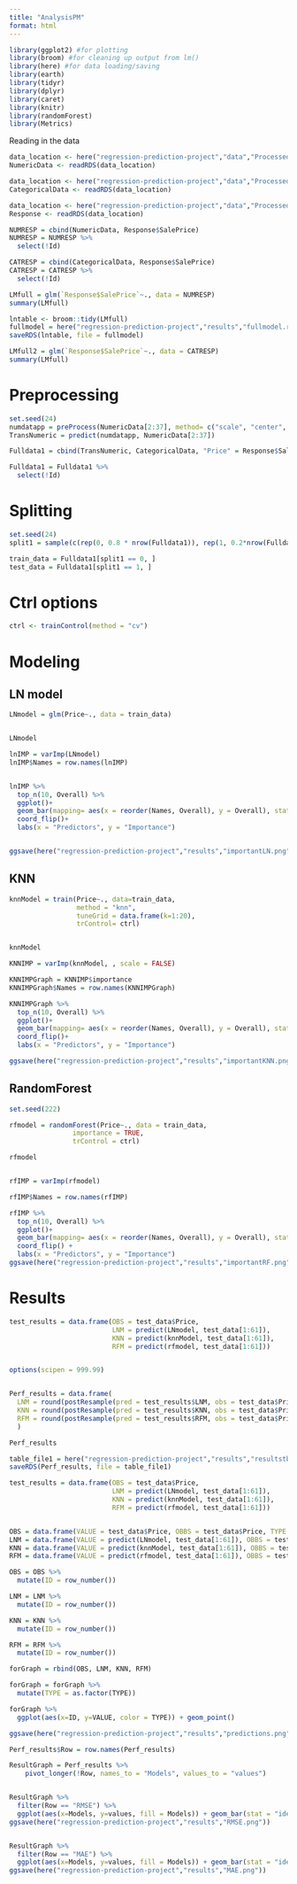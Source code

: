 ```yaml
---
title: "AnalysisPM"
format: html
---
```


```r
library(ggplot2) #for plotting
library(broom) #for cleaning up output from lm()
library(here) #for data loading/saving
library(earth)
library(tidyr)
library(dplyr)
library(caret)
library(knitr)
library(randomForest)
library(Metrics)
```
############# Reading in the data
```r

data_location <- here("regression-prediction-project","data","Processed Data","Numerical.rds")
NumericData <- readRDS(data_location)

data_location <- here("regression-prediction-project","data","Processed Data","Categorical.rds")
CategoricalData <- readRDS(data_location)

data_location <- here("regression-prediction-project","data","Processed Data","Response.rds")
Response <- readRDS(data_location)

```



```r

NUMRESP = cbind(NumericData, Response$SalePrice)
NUMRESP = NUMRESP %>% 
  select(!Id)

CATRESP = cbind(CategoricalData, Response$SalePrice)
CATRESP = CATRESP %>% 
  select(!Id)
```


```r
LMfull = glm(`Response$SalePrice`~., data = NUMRESP)
summary(LMfull)
```

```r
lntable <- broom::tidy(LMfull)
fullmodel = here("regression-prediction-project","results","fullmodel.rds")
saveRDS(lntable, file = fullmodel)

```



```r
LMfull2 = glm(`Response$SalePrice`~., data = CATRESP)
summary(LMfull)
```




# Preprocessing


```r
set.seed(24)
numdatapp = preProcess(NumericData[2:37], method= c("scale", "center", "BoxCox"))
TransNumeric = predict(numdatapp, NumericData[2:37])
```



```r
Fulldata1 = cbind(TransNumeric, CategoricalData, "Price" = Response$SalePrice)

Fulldata1 = Fulldata1 %>% 
  select(!Id) 
```


# Splitting
```r
set.seed(24)
split1 = sample(c(rep(0, 0.8 * nrow(Fulldata1)), rep(1, 0.2*nrow(Fulldata1))))

train_data = Fulldata1[split1 == 0, ]
test_data = Fulldata1[split1 == 1, ]
```



# Ctrl options
```r
ctrl <- trainControl(method = "cv")
```




# Modeling

## LN model

```r
LNmodel = glm(Price~., data = train_data)


LNmodel

lnIMP = varImp(LNmodel)
lnIMP$Names = row.names(lnIMP)


lnIMP %>% 
  top_n(10, Overall) %>% 
  ggplot()+
  geom_bar(mapping= aes(x = reorder(Names, Overall), y = Overall), stat = "identity")+ 
  coord_flip()+
  labs(x = "Predictors", y = "Importance")


ggsave(here("regression-prediction-project","results","importantLN.png"))

```


## KNN 
```r
knnModel = train(Price~., data=train_data, 
                 method = "knn",
                 tuneGrid = data.frame(k=1:20),
                 trControl= ctrl)


knnModel

KNNIMP = varImp(knnModel, , scale = FALSE)

KNNIMPGraph = KNNIMP$importance
KNNIMPGraph$Names = row.names(KNNIMPGraph)

KNNIMPGraph %>% 
  top_n(10, Overall) %>% 
  ggplot()+
  geom_bar(mapping= aes(x = reorder(Names, Overall), y = Overall), stat = "identity")+ 
  coord_flip()+
  labs(x = "Predictors", y = "Importance")

ggsave(here("regression-prediction-project","results","importantKNN.png"))


```


## RandomForest
```r
set.seed(222)

rfmodel = randomForest(Price~., data = train_data,
                importance = TRUE,
                trControl = ctrl)

rfmodel


rfIMP = varImp(rfmodel)

rfIMP$Names = row.names(rfIMP)

rfIMP %>% 
  top_n(10, Overall) %>% 
  ggplot()+
  geom_bar(mapping= aes(x = reorder(Names, Overall), y = Overall), stat = "identity")+ 
  coord_flip() +
  labs(x = "Predictors", y = "Importance")
ggsave(here("regression-prediction-project","results","importantRF.png"))


```


# Results
```r
test_results = data.frame(OBS = test_data$Price, 
                          LNM = predict(LNmodel, test_data[1:61]),
                          KNN = predict(knnModel, test_data[1:61]),
                          RFM = predict(rfmodel, test_data[1:61]))


options(scipen = 999.99)


Perf_results = data.frame(
  LNM = round(postResample(pred = test_results$LNM, obs = test_data$Price), 3),
  KNN = round(postResample(pred = test_results$KNN, obs = test_data$Price), 3),
  RFM = round(postResample(pred = test_results$RFM, obs = test_data$Price), 3)
  )

Perf_results

```

```r
table_file1 = here("regression-prediction-project","results","resultstbl1.rds")
saveRDS(Perf_results, file = table_file1)
```



```r
test_results = data.frame(OBS = test_data$Price, 
                          LNM = predict(LNmodel, test_data[1:61]),
                          KNN = predict(knnModel, test_data[1:61]),
                          RFM = predict(rfmodel, test_data[1:61]))


OBS = data.frame(VALUE = test_data$Price, OBBS = test_data$Price, TYPE = "OBS") 
LNM = data.frame(VALUE = predict(LNmodel, test_data[1:61]), OBBS = test_data$Price, TYPE = "LNM")
KNN = data.frame(VALUE = predict(knnModel, test_data[1:61]), OBBS = test_data$Price, TYPE = "KNN")
RFM = data.frame(VALUE = predict(rfmodel, test_data[1:61]), OBBS = test_data$Price, TYPE = "RFM")

OBS = OBS %>% 
  mutate(ID = row_number())

LNM = LNM %>% 
  mutate(ID = row_number())

KNN = KNN %>% 
  mutate(ID = row_number())

RFM = RFM %>% 
  mutate(ID = row_number())

forGraph = rbind(OBS, LNM, KNN, RFM)

forGraph = forGraph %>% 
  mutate(TYPE = as.factor(TYPE))

```


```r
forGraph %>% 
  ggplot(aes(x=ID, y=VALUE, color = TYPE)) + geom_point()

ggsave(here("regression-prediction-project","results","predictions.png"))

```


```r
Perf_results$Row = row.names(Perf_results)

ResultGraph = Perf_results %>% 
    pivot_longer(!Row, names_to = "Models", values_to = "values")


ResultGraph %>% 
  filter(Row == "RMSE") %>%
  ggplot(aes(x=Models, y=values, fill = Models)) + geom_bar(stat = "identity")
ggsave(here("regression-prediction-project","results","RMSE.png"))


ResultGraph %>% 
  filter(Row == "MAE") %>%
  ggplot(aes(x=Models, y=values, fill = Models)) + geom_bar(stat = "identity")
ggsave(here("regression-prediction-project","results","MAE.png"))

```


